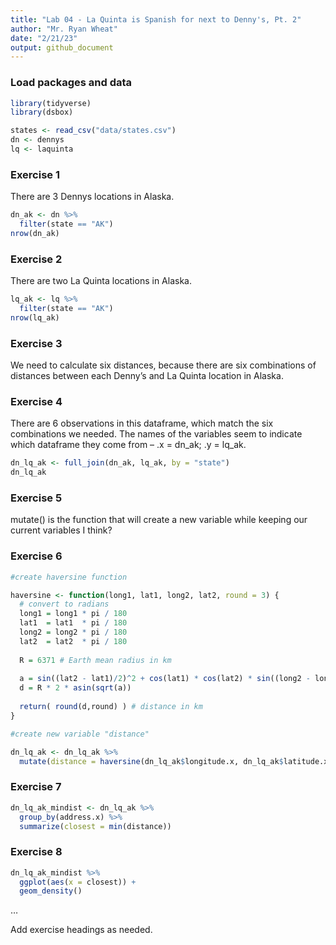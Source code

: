 ```yaml
---
title: "Lab 04 - La Quinta is Spanish for next to Denny's, Pt. 2"
author: "Mr. Ryan Wheat"
date: "2/21/23"
output: github_document
---
```


### Load packages and data

```r
library(tidyverse) 
library(dsbox) 
```

```r
states <- read_csv("data/states.csv")
dn <- dennys
lq <- laquinta
```

### Exercise 1

There are 3 Dennys locations in Alaska.

```r

dn_ak <- dn %>%
  filter(state == "AK")
nrow(dn_ak)
```


### Exercise 2

There are two La Quinta locations in Alaska.

```r

lq_ak <- lq %>%
  filter(state == "AK")
nrow(lq_ak)

```

### Exercise 3

We need to calculate six distances, because there are six combinations of distances between each Denny's and La Quinta location in Alaska.

### Exercise 4

There are 6 observations in this dataframe, which match the six combinations we needed. The names of the variables seem to indicate which dataframe they come from -- .x = dn_ak; .y = lq_ak.

```r

dn_lq_ak <- full_join(dn_ak, lq_ak, by = "state")
dn_lq_ak

```


### Exercise 5

mutate() is the function that will create a new variable while keeping our current variables I think?

### Exercise 6

```r

#create haversine function

haversine <- function(long1, lat1, long2, lat2, round = 3) {
  # convert to radians
  long1 = long1 * pi / 180
  lat1  = lat1  * pi / 180
  long2 = long2 * pi / 180
  lat2  = lat2  * pi / 180
  
  R = 6371 # Earth mean radius in km
  
  a = sin((lat2 - lat1)/2)^2 + cos(lat1) * cos(lat2) * sin((long2 - long1)/2)^2
  d = R * 2 * asin(sqrt(a))
  
  return( round(d,round) ) # distance in km
}

#create new variable "distance"

dn_lq_ak <- dn_lq_ak %>%
  mutate(distance = haversine(dn_lq_ak$longitude.x, dn_lq_ak$latitude.x, dn_lq_ak$longitude.y, dn_lq_ak$latitude.y))

```

### Exercise 7

```r

dn_lq_ak_mindist <- dn_lq_ak %>%
  group_by(address.x) %>%
  summarize(closest = min(distance))

```

### Exercise 8

```r

dn_lq_ak_mindist %>% 
  ggplot(aes(x = closest)) +
  geom_density()

```

...

Add exercise headings as needed.
